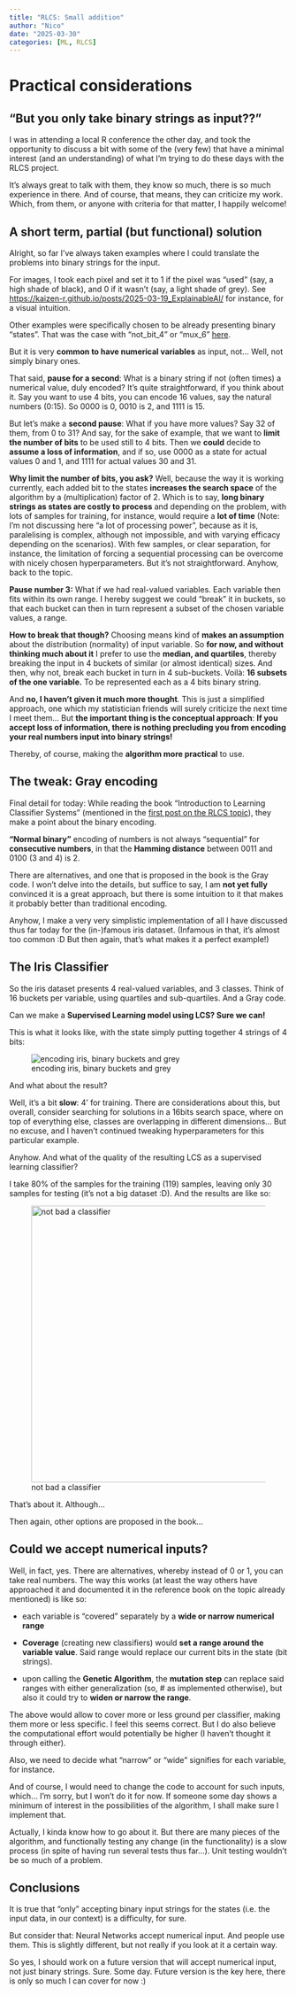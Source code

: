 ```yaml
---
title: "RLCS: Small addition"
author: "Nico"
date: "2025-03-30"
categories: [ML, RLCS]
---
```


# Practical considerations

## "But you only take binary strings as input??"

I was in attending a local R conference the other day, and took the opportunity to discuss a bit with some of the (very few) that have a minimal interest (and an understanding) of what I'm trying to do these days with the RLCS project.

It's always great to talk with them, they know so much, there is so much experience in there. And of course, that means, they can criticize my work. Which, from them, or anyone with criteria for that matter, I happily welcome!

## A short term, partial (but functional) solution

Alright, so far I've always taken examples where I could translate the problems into binary strings for the input.

For images, I took each pixel and set it to 1 if the pixel was "used" (say, a high shade of black), and 0 if it wasn't (say, a light shade of grey). See <https://kaizen-r.github.io/posts/2025-03-19_ExplainableAI/> for instance, for a visual intuition.

Other examples were specifically chosen to be already presenting binary "states". That was the case with "not_bit_4" or "mux_6" [here](https://kaizen-r.github.io/posts/2024-12-29_RLCS_fully_functional_v000/).

But it is very **common to have numerical variables** as input, not... Well, not simply binary ones.

That said, **pause for a second**: What is a binary string if not (often times) a numerical value, duly encoded? It's quite straightforward, if you think about it. Say you want to use 4 bits, you can encode 16 values, say the natural numbers (0:15). So 0000 is 0, 0010 is 2, and 1111 is 15.

But let's make a **second pause**: What if you have more values? Say 32 of them, from 0 to 31? And say, for the sake of example, that we want to **limit the number of bits** to be used still to 4 bits. Then we **could** decide to **assume a loss of information**, and if so, use 0000 as a state for actual values 0 and 1, and 1111 for actual values 30 and 31.

**Why limit the number of bits, you ask?** Well, because the way it is working currently, each added bit to the states **increases the search space** of the algorithm by a (multiplication) factor of 2. Which is to say, **long binary strings as states are costly to process** and depending on the problem, with lots of samples for training, for instance, would require a **lot of time** (Note: I'm not discussing here "a lot of processing power", because as it is, paralelising is complex, although not impossible, and with varying efficacy depending on the scenarios). With few samples, or clear separation, for instance, the limitation of forcing a sequential processing can be overcome with nicely chosen hyperparameters. But it's not straightforward. Anyhow, back to the topic.

**Pause number 3:** What if we had real-valued variables. Each variable then fits within its own range. I hereby suggest we could "break" it in buckets, so that each bucket can then in turn represent a subset of the chosen variable values, a range.

**How to break that though?** Choosing means kind of **makes an assumption** about the distribution (normality) of input variable. So **for now, and without thinking much about it** I prefer to use the **median, and quartiles**, thereby breaking the input in 4 buckets of similar (or almost identical) sizes. And then, why not, break each bucket in turn in 4 sub-buckets. Voilà: **16 subsets of the one variable.** To be represented each as a 4 bits binary string.

And **no, I haven't given it much more thought**. This is just a simplified approach, one which my statistician friends will surely criticize the next time I meet them... But **the important thing is the conceptual approach**: **If you accept loss of information, there is nothing precluding you from encoding your real numbers input into binary strings!**

Thereby, of course, making the **algorithm more practical** to use.

## The tweak: Gray encoding

Final detail for today: While reading the book "Introduction to Learning Classifier Systems" (mentioned in the [first post on the RLCS topic](https://kaizen-r.github.io/posts/2024-12-08_A_new_project/)), they make a point about the binary encoding.

**"Normal binary"** encoding of numbers is not always "sequential" for **consecutive numbers**, in that the **Hamming distance** between 0011 and 0100 (3 and 4) is 2.

There are alternatives, and one that is proposed in the book is the Gray code. I won't delve into the details, but suffice to say, I am **not yet fully** convinced it is a great approach, but there is some intuition to it that makes it probably better than traditional encoding.

Anyhow, I make a very very simplistic implementation of all I have discussed thus far today for the (in-)famous iris dataset. (Infamous in that, it's almost too common :D But then again, that's what makes it a perfect example!)

## The Iris Classifier

So the iris dataset presents 4 real-valued variables, and 3 classes. Think of 16 buckets per variable, using quartiles and sub-quartiles. And a Gray code.

Can we make a **Supervised Learning model using LCS? Sure we can!**

This is what it looks like, with the state simply putting together 4 strings of 4 bits:

![encoding iris, binary buckets and grey](encoding_iris_with_buckets_and_gray.jpg)

And what about the result?

Well, it's a bit **slow**: 4' for training. There are considerations about this, but overall, consider searching for solutions in a 16bits search space, where on top of everything else, classes are overlapping in different dimensions... But no excuse, and I haven't continued tweaking hyperparameters for this particular example.

Anyhow. And what of the quality of the resulting LCS as a supervised learning classifier?

I take 80% of the samples for the training (119) samples, leaving only 30 samples for testing (it's not a big dataset :D). And the results are like so:

![not bad a classifier](iris_classifier_quality.jpg){width="500"}

That's about it. Although...

Then again, other options are proposed in the book...

## Could we accept numerical inputs?

Well, in fact, yes. There are alternatives, whereby instead of 0 or 1, you can take real numbers. The way this works (at least the way others have approached it and documented it in the reference book on the topic already mentioned) is like so:

-   each variable is "covered" separately by a **wide or narrow numerical range**

-   **Coverage** (creating new classifiers) would **set a range around the variable value**. Said range would replace our current bits in the state (bit strings).

-   upon calling the **Genetic Algorithm**, the **mutation step** can replace said ranges with either generalization (so, \# as implemented otherwise), but also it could try to **widen or narrow the range**.

The above would allow to cover more or less ground per classifier, making them more or less specific. I feel this seems correct. But I do also believe the computational effort would potentially be higher (I haven't thought it through either).

Also, we need to decide what "narrow" or "wide" signifies for each variable, for instance.

And of course, I would need to change the code to account for such inputs, which... I'm sorry, but I won't do it for now. If someone some day shows a minimum of interest in the possibilities of the algorithm, I shall make sure I implement that.

Actually, I kinda know how to go about it. But there are many pieces of the algorithm, and functionally testing any change (in the functionality) is a slow process (in spite of having run several tests thus far...). Unit testing wouldn't be so much of a problem.

## Conclusions

It is true that "only" accepting binary input strings for the states (i.e. the input data, in our context) is a difficulty, for sure.

But consider that: Neural Networks accept numerical input. And people use them. This is slightly different, but not really if you look at it a certain way.

So yes, I should work on a future version that will accept numerical input, not just binary strings. Sure. Some day. Future version is the key here, there is only so much I can cover for now :)
